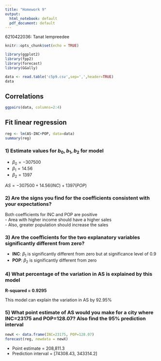 ```yaml
---
title: "Homework 9"
output:
  html_notebook: default
  pdf_document: default
---
```

6210422036: Tanat Iempreedee  

```r
knitr::opts_chunk$set(echo = TRUE)
```

```r
library(ggplot2)
library(fpp2)
library(forecast)
library(GGally)

data <- read.table('c5p9.csv',sep=',',header=TRUE)
data
```

## Correlations

```r
ggpairs(data, columns=2:4)
```
## Fit linear regression
```r
reg <- lm(AS~INC+POP, data=data)
summary(reg)
```
### 1) Estimate values for $b_0, b_1, b_2$ for model

- $\beta_0 = -307500$  
- $\beta_1 = 14.56$  
- $\beta_2 = 1397$  

$AS = -307500 + 14.56(INC) + 1397(POP)$  


### 2) Are the signs you find for the coefficients consistent with your expectations?
Both coefficients for INC and POP are positive  
- Area with higher income should have a higher sales  
- Also, greater population should increase the sales

### 3) Are the coefficients for the two explanatory variables significantly different from zero?

- **INC**: $\beta_1$ is significantly different from zero but at significance level of 0.9  
- **POP**: $\beta_2$ is significantly different from zero 

### 4) What percentage of the variation in AS is explained by this model

**R-squared = 0.9295**  

This model can explain the variation in AS by 92.95%


### 5) What point estimate of AS would you make for a city where INC=23175 and POP=128.07? Also find the 95% prediction interval
```r
newX <- data.frame(INC=23175, POP=128.07)
forecast(reg, newdata = newX)
```

- Point estimate = 208,811.3
- Prediction interval = [74308.43, 343314.2]



